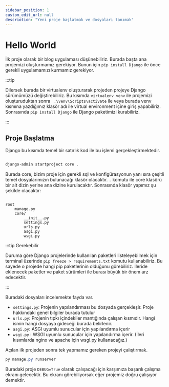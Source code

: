 ```yaml
---
sidebar_position: 1
custom_edit_url: null
descriotion: "Yeni proje başlatmak ve dosyaları tanımak"
---
```


# Hello World

İlk proje olarak bir blog uygulaması düşünebiliriz. Burada başta ana projemizi oluşturmamız gerekiyor. Bunun için `pip install Django` ile önce gerekli uygulamamızı kurmamız gerekiyor. 

:::tip 

Dilersek burada bir virtualenv oluşturarak projeden projeye Django sürümümüzü değiştirebiliriz. Bu kısımda `virtualenv venv` ile projemizi oluşturuduktan sonra ` .\venv\Scripts\activate` ile veya burada venv kısmına yazdığımız klasör adı ile virtual environment içine giriş yapabiliriz. Sonrasında `pip install Django` ile Django paketimizi kurabiliriz.

:::

## Proje Başlatma

Django bu kısımda temel bir satırlık kod ile bu işlemi gerçekleştirmektedir.

```powershell

django-admin startproject core .

```

Burada core, bizim proje için gerekli sql ve konfigürasyonun yanı sıra çeşitli temel dosyalarımızın bulunacağı klasör olacaktır. `.` komutu ile core klasörü bir alt dizin yerine ana dizine kurulacaktır. Sonrasında klasör yapımız şu şekilde olacaktır:


```language-plain

root
	manage.py
	core/ 
		__init__.py
		settings.py
		urls.py
		asgi.py
		wsgi.py

```

:::tip Gerekebilir

Duruma göre Django projelerinde kullanılan paketleri listeleyebilmek için terminal üzerinde `pip freeze > requirements.txt` komutu kullanabiliriz. Bu sayede o projede hangi pip paketlerinin olduğunu görebiliriz. İleride eklenecek paketler ve paket sürümleri ile burası büyük bir önem arz edecektir.

:::


Buradaki dosyaları incelemekte fayda var.

- `settings.py`: Projenin yapılandırması bu dosyada gerçekleşir. Proje hakkındaki genel bilgiler burada tutulur
- `urls.py`: Projenin tıpkı içindekiler mantığında çalışan kısmıdır. Hangi ismin hangi dosyaya gideceği burada belirlenir. 
- `asgi.py`: ASGI uyumlu sunucular için yapılandırma içerir
- `wsgi.py` : WSGI uyumlu sunucular için yapılandırma içerir. (İleri kısımlarda nginx ve apache için wsgi.py kullanacağız.)


Açılan ilk projeden sonra tek yapmamız gereken projeyi çalıştırmak.

```powershell
py manage.py runserver
```

Buradaki proje `DEBUG=True` olarak çalışacağı için karşımıza başarılı çalışma ekranı gelecektir. Bu ekranı görebiliyorsak eğer projemiz doğru çalışıyor demektir.
